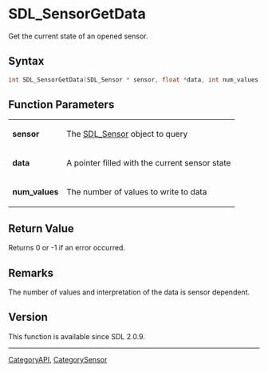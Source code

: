 = SDL_SensorGetData =

Get the current state of an opened sensor.

== Syntax ==

<syntaxhighlight lang='c'>
int SDL_SensorGetData(SDL_Sensor * sensor, float *data, int num_values);
</syntaxhighlight>

== Function Parameters ==

{|
|'''sensor'''
|The [[SDL_Sensor]] object to query
|-
|'''data'''
|A pointer filled with the current sensor state
|-
|'''num_values'''
|The number of values to write to data
|}

== Return Value ==

Returns 0 or -1 if an error occurred.

== Remarks ==

The number of values and interpretation of the data is sensor dependent.

== Version ==

This function is available since SDL 2.0.9.

----
[[CategoryAPI]], [[CategorySensor]]


